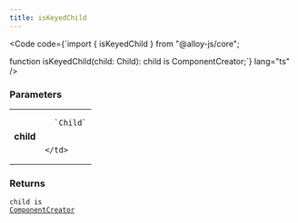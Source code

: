 ```yaml
---
title: isKeyedChild
---
```







<Code code={`import { isKeyedChild } from "@alloy-js/core";

function isKeyedChild(child: Child): child is ComponentCreator;`} lang="ts" />

### Parameters

<table>
  <tr>
    <td style="text-align: right;font-weight: bold;">child</td>
    <td>
    
      `Child`
      
      
    </td>
  </tr>
</table>



### Returns

<code>child is <a href="/reference/core/types/componentcreator/">ComponentCreator</a></code>








